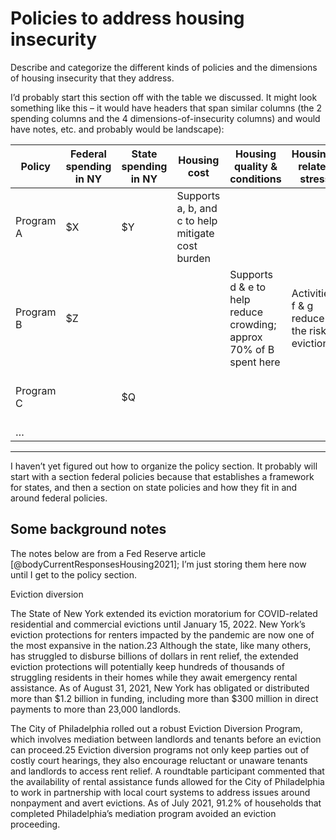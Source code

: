 # Policies to address housing insecurity

Describe and categorize the different kinds of policies and the dimensions of housing insecurity that they address.

I'd probably start this section off with the table we discussed. It might look something like this -- it would have headers that span similar columns (the 2 spending columns and the 4 dimensions-of-insecurity columns) and would have notes, etc. and probably would be landscape):

| Policy    | Federal spending in NY | State spending in NY | Housing cost                                      | Housing quality & conditions                                       | Housing-related stress                       | Homelessness                                    |
|-----------|------------------------|----------------------|---------------------------------------------------|--------------------------------------------------------------------|----------------------------------------------|-------------------------------------------------|
| Program A | \$X                    | \$Y                  | Supports a, b, and c to help mitigate cost burden |                                                                    |                                              |                                                 |
| Program B | \$Z                    |                      |                                                   | Supports d & e to help reduce crowding; approx 70% of B spent here | Activities f & g reduce the risk of eviction |                                                 |
| Program C |                        | \$Q                  |                                                   |                                                                    |                                              | Provides services h & i to help provide shelter |
| ...       |                        |                      |                                                   |                                                                    |                                              |                                                 |

------------------------------------------------------------------------

I haven't yet figured out how to organize the policy section. It probably will start with a section federal policies because that establishes a framework for states, and then a section on state policies and how they fit in and around federal policies.


## Some background notes

The notes below are from a Fed Reserve article [@bodyCurrentResponsesHousing2021]; I'm just storing them here now until I get to the policy section.

Eviction diversion

The State of New York extended its eviction moratorium for COVID-related residential and commercial evictions until January 15, 2022. New York's eviction protections for renters impacted by the pandemic are now one of the most expansive in the nation.23 Although the state, like many others, has struggled to disburse billions of dollars in rent relief, the extended eviction protections will potentially keep hundreds of thousands of struggling residents in their homes while they await emergency rental assistance. As of August 31, 2021, New York has obligated or distributed more than \$1.2 billion in funding, including more than \$300 million in direct payments to more than 23,000 landlords.

The City of Philadelphia rolled out a robust Eviction Diversion Program, which involves mediation between landlords and tenants before an eviction can proceed.25 Eviction diversion programs not only keep parties out of costly court hearings, they also encourage reluctant or unaware tenants and landlords to access rent relief. A roundtable participant commented that the availability of rental assistance funds allowed for the City of Philadelphia to work in partnership with local court systems to address issues around nonpayment and avert evictions. As of July 2021, 91.2% of households that completed Philadelphia's mediation program avoided an eviction proceeding.
